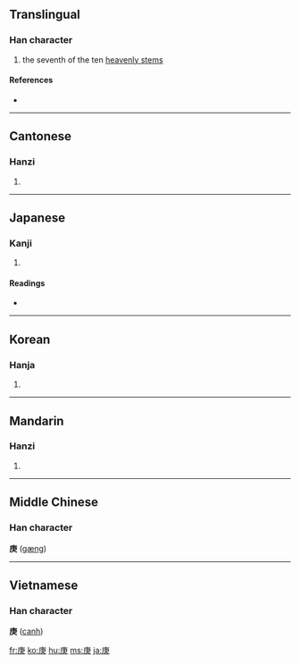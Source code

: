 ==Translingual==

===Han character===
{{Han char|rn=53|rad=广|as=05|sn=8|four=0023<sub>7</sub>|canj=戈中人 (ILO)}}

# the seventh of the ten [[w:Heavenly Stems|heavenly stems]]

====References====
* {{Han ref|kx=0344.220|dkj=09278|dj=0654.100|hdz=20879.060|uh=5E9A|ud=24218|bh=A9B0|bd=43440}}

----

==Cantonese==

===Hanzi===
{{yue-hanzi|jyut=|y=gang1}}

# {{defn|Cantonese}}

----

==Japanese==

===Kanji===
{{ja-kanji|grade=|rs=广05}}

# {{defn|Japanese}}

====Readings====
* {{ja-readings|on=[[こう]] (kō)|kun=[[かのえ]] (kanoe)}}

----

==Korean==

===Hanja===
{{ko-hanja|hangeul=경|rv=gyeong|mr=kyŏng}}

# {{defn|Korean}}

----

==Mandarin==

===Hanzi===
{{cmn-hanzi|pin=[[gēng]] ([[geng1]])|wg=keng<sup>1</sup>}}

# {{defn|Mandarin}}

----

==Middle Chinese==
===Han character===
'''庚''' ([[gæng]])

----

==Vietnamese==
===Han character===
'''庚''' ([[canh]])

[[fr:庚]]
[[ko:庚]]
[[hu:庚]]
[[ms:庚]]
[[ja:庚]]